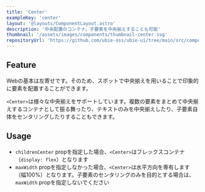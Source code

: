 ```yaml
---
title: 'Center'
exampleKey: 'center'
layout: '@layouts/ComponentLayout.astro'
description: '中央配置のコンテナ。子要素を中央揃えすることも可能'
thumbnail: '/assets/images/components/thumbnail-center.svg'
repositoryUrl: 'https://github.com/ubie-oss/ubie-ui/tree/main/src/components/Center'
---
```


## Feature

Webの基本は左寄せです。そのため、スポットで中央揃えを用いることで印象的に要素を配置することができます。

`<Center>`は様々な中央揃えをサポートしています。複数の要素をまとめて中央揃えするコンテナとして振る舞ったり、テキストのみを中央揃えしたり、子要素自体をセンタリングしたりすることもできます。

## Usage

- `childrenCenter` propを指定した場合、`<Center>`はフレックスコンテナ（`display: flex`）となります
- `maxWidth` propを指定しなかった場合、`<Center>`は水平方向を専有します（幅100%）となります。子要素のセンタリングのみを目的とする場合は、`maxWidth` propを指定しないでください
